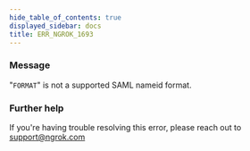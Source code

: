 ```yaml
---
hide_table_of_contents: true
displayed_sidebar: docs
title: ERR_NGROK_1693
---
```


### Message

"`FORMAT`" is not a supported SAML nameid format.

### Further help

If you're having trouble resolving this error, please reach out to [support@ngrok.com](mailto:support@ngrok.com?subject=Help%20with%20ERR_NGROK_1693)
